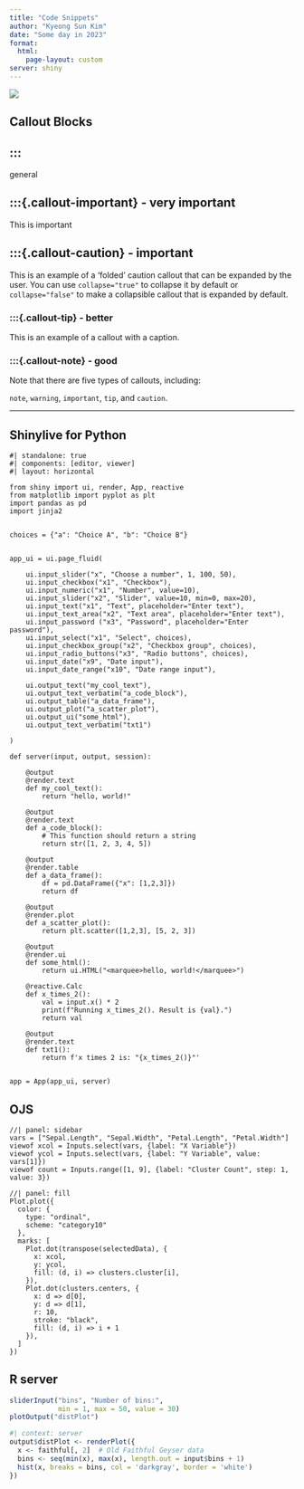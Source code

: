 ```yaml
---
title: "Code Snippets"
author: "Kyeong Sun Kim"
date: "Some day in 2023"
format: 
  html:
    page-layout: custom
server: shiny
---
```


![](https://res.cloudinary.com/darfmzyks/image/upload/v1675897497/cloudinary_img_/pgr9tjaozpzzmduxwruh.png)

## Callout Blocks

::: {.callout-note icon="false"}
## ::: {.callout-note icon="false"}

general
:::

::: callout-important
## :::{.callout-important} - very important

This is important
:::

::: callout-caution
## :::{.callout-caution} - important

This is an example of a 'folded' caution callout that can be expanded by the user. You can use `collapse="true"` to collapse it by default or `collapse="false"` to make a collapsible callout that is expanded by default.
:::

::: callout-tip
### :::{.callout-tip} - better

This is an example of a callout with a caption.
:::

::: callout-note
### :::{.callout-note} - good

Note that there are five types of callouts, including:

`note`, `warning`, `important`, `tip`, and `caution`.
:::

------------------------------------------------------------------------

## Shinylive for Python

``` shinylive-python
#| standalone: true
#| components: [editor, viewer]
#| layout: horizontal

from shiny import ui, render, App, reactive
from matplotlib import pyplot as plt
import pandas as pd
import jinja2


choices = {"a": "Choice A", "b": "Choice B"}


app_ui = ui.page_fluid(

	ui.input_slider("x", "Choose a number", 1, 100, 50),
    ui.input_checkbox("x1", "Checkbox"),
	ui.input_numeric("x1", "Number", value=10),
	ui.input_slider("x2", "Slider", value=10, min=0, max=20),
	ui.input_text("x1", "Text", placeholder="Enter text"),
	ui.input_text_area("x2", "Text area", placeholder="Enter text"),
	ui.input_password ("x3", "Password", placeholder="Enter password"),
	ui.input_select("x1", "Select", choices),
	ui.input_checkbox_group("x2", "Checkbox group", choices),
	ui.input_radio_buttons("x3", "Radio buttons", choices),
	ui.input_date("x9", "Date input"),
	ui.input_date_range("x10", "Date range input"),
    
	ui.output_text("my_cool_text"),
	ui.output_text_verbatim("a_code_block"),
	ui.output_table("a_data_frame"),
	ui.output_plot("a_scatter_plot"),
	ui.output_ui("some_html"),
    ui.output_text_verbatim("txt1")

)

def server(input, output, session):

    @output
    @render.text
    def my_cool_text():
        return "hello, world!"

    @output
    @render.text
    def a_code_block():
        # This function should return a string
        return str([1, 2, 3, 4, 5])

    @output
    @render.table
    def a_data_frame():
        df = pd.DataFrame({"x": [1,2,3]})
        return df

    @output
    @render.plot
    def a_scatter_plot():
        return plt.scatter([1,2,3], [5, 2, 3])
    
    @output
    @render.ui
    def some_html():
        return ui.HTML("<marquee>hello, world!</marquee>")
        
    @reactive.Calc
    def x_times_2():
        val = input.x() * 2
        print(f"Running x_times_2(). Result is {val}.")
        return val
        
    @output
    @render.text
    def txt1():
        return f'x times 2 is: "{x_times_2()}"'


app = App(app_ui, server)
```



## OJS

```ojs
//| panel: sidebar
vars = ["Sepal.Length", "Sepal.Width", "Petal.Length", "Petal.Width"]
viewof xcol = Inputs.select(vars, {label: "X Variable"})
viewof ycol = Inputs.select(vars, {label: "Y Variable", value: vars[1]})
viewof count = Inputs.range([1, 9], {label: "Cluster Count", step: 1, value: 3})
```

```ojs
//| panel: fill
Plot.plot({
  color: {
    type: "ordinal",
    scheme: "category10"
  },
  marks: [
    Plot.dot(transpose(selectedData), {
      x: xcol,
      y: ycol,
      fill: (d, i) => clusters.cluster[i],
    }),
    Plot.dot(clusters.centers, { 
      x: d => d[0],
      y: d => d[1],
      r: 10,
      stroke: "black",
      fill: (d, i) => i + 1
    }),
  ]
})
```

## R server

```r
sliderInput("bins", "Number of bins:", 
            min = 1, max = 50, value = 30)
plotOutput("distPlot")
```

```r
#| context: server
output$distPlot <- renderPlot({
  x <- faithful[, 2]  # Old Faithful Geyser data
  bins <- seq(min(x), max(x), length.out = input$bins + 1)
  hist(x, breaks = bins, col = 'darkgray', border = 'white')
})
```
